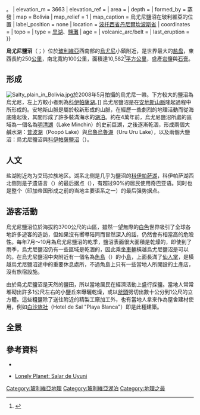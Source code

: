 {{NoteTA
|G1=Places
|G2=Unit
}}
{{Infobox landform
| water = 
| name = 烏尤尼鹽沼
| photo = 20170809 Bolivia 1521 Uyuni sRGB (37926739616).jpg
| photo_caption = 乾涸的鹽沼表面布滿六邊形圖案，為水分蒸發時，殘留的鹽分濃度不均所致<ref>{{ cite web | author = Lasser, Jana | url = https://www.lindau-nobel.org/blog-from-star-wars-to-geophysics/ | title = -{From ‘Star Wars’ to Geophysics}- | publisher = Lindau Nobel Laureate Meetings | date = 2019-06-24 }}</ref>。
| elevation_m = 3663
| elevation_ref = 
| area = {{Convert|10582|km2|ha}}
| depth = {{Convert|130|m|ft}}
| formed_by = 蒸發
| map = Bolivia
| map_relief = 1 
| map_caption = 烏尤尼鹽沼在玻利維亞的位置
| label_position = none
| location = {{BOL}}[[波托西省|波托西省]][[丹尼爾坎波斯省|丹尼爾坎波斯省]]
| coordinates = {{coord|20|08|01.59|S|67|29|20.88|W|scale:30000|display=inline,title}}
| topo = 
| type = [[旱湖|旱湖]]、[[鹽盤|鹽灘]]
| age = 
| volcanic_arc/belt = 
| last_eruption = 
}}

'''烏尤尼鹽沼'''（{{lang-qu|Uyuni kachi qucha}}；{{lang-es|salar de Uyuni}}）位於[[玻利維亞|玻利維亞]]西南部的[[烏尤尼|烏尤尼]]小鎮附近，是世界最大的[[盐盘|盐盘]]，東西長約250[[公里|公里]]，南北寬約100公里，面積達10,582<ref>{{Cite web |url=http://www.britannica.com/EBchecked/topic/621014/Uyuni-Salt-Flat |title=''Encyclopædia Britannica - Uyuni Salt Flat.'' |accessdate=2013-06-25 |archive-date=2012-03-27 |archive-url=https://web.archive.org/web/20120327061120/http://www.britannica.com/EBchecked/topic/621014/Uyuni-Salt-Flat |dead-url=no }}</ref>[[平方公里|平方公里]]，盛產[[岩鹽|岩鹽]]與[[石膏|石膏]]。

==形成==
[[File:Salty_plain_in_Bolivia.jpg|thumb]]於2008年5月拍攝的烏尤尼一帶。下方較大的鹽沼為烏尤尼，左上方較小者則為[[科伊帕薩湖|科伊帕薩湖]]。]]
烏尤尼鹽沼是在[[安地斯山脈|安地斯山脈]]隆起過程中所形成的。安地斯山脈是屬於較新形成的山脈，在經歷一些劇烈的地理活動而從海底隆起後，其間形成了許多裝滿海水的[[湖泊|湖泊]]。約在4萬年前，烏尤尼鹽沼所處的區域為一個名為[[明清湖|明清湖]]（Lake Minchin）的史前巨湖，之後逐漸乾涸，形成兩個大鹹水湖：[[普波湖|普波湖]]（Poopó Lake）與[[烏魯烏魯湖|烏魯烏魯湖]]（Uru Uru Lake），以及兩個大鹽沼：烏尤尼鹽沼與[[科伊帕薩湖|科伊帕薩鹽沼]]（{{lang|es|Salar de Coipasa}}）。

==人文==
盐湖附近均为艾玛拉族地区。湖系北侧是几乎为鹽沼的[[科伊帕萨湖|科伊帕萨湖]]，科伊帕萨湖西北侧则是孑遗语言{{link-qu|奇巴亚语|Chipaya simi}}（{{lang|cap|Chipay taqu}}）的最后据点{{link-qu|奇巴亚市|Chipaya munisipyu}}（{{lang-qu|乡级市|Municipios de Bolivia}}），有超过90%的居民使用奇巴亚语。同时也是整个{{link-en|乌鲁－奇巴亚语系|Uru–Chipaya languages}}（印加帝国形成之前的当地主要语系之一）的最后强势据点。

==游客活動==
烏尤尼鹽沼位於海拔約3700公尺的山區，雖然一望無際的[[白色|白色]]世界吸引了全球各地許多遊客的造訪，但如果沒有嚮導陪同而冒然深入的話，仍然會有相當高的危險性。每年7月～10月為烏尤尼鹽沼的乾季，鹽沼表面很大面積是乾燥的，即使到了雨季，烏尤尼鹽沼仍有一些區域是乾涸的，因此乘坐[[車輛|車輛]]橫越烏尤尼鹽沼是可以的。在烏尤尼鹽沼中央附近有一個名為[[魚島|魚島]]（{{lang|es|Isla de Pescado}}）的小[[島|島]]，上面長滿了[[仙人掌|仙人掌]]，是橫越烏尤尼鹽沼途中的重要休息處所，不過魚島上只有一些當地人所開設的土產店，沒有旅宿設施。

由於烏尤尼鹽沼是天然的鹽田，所以當地居民在經濟活動上盛行採鹽。當地人常常堆砌出許多1公尺左右的小鹽丘來曝曬乾燥，或以[[斧頭|斧頭]]劈切出數十公分到1公尺的立方體。這些粗鹽除了送往附近的精製工廠加工外，也有當地人拿來作為屋舍建材使用，例如[[:File:SalarDeUyuniSaltHouse.jpg|白沙旅社]]（Hotel de Sal "Playa Blanca"）即是此種建築。

==全景==
{{Wide image|Salar de Uyuni Décembre 2007 - Centre de Nulle Part.jpg|2500px}}
{{Wide image|Uyuni Décembre 2007 - Cimetière de Trains 1.jpg|2500px}}
{{Wide image|Salar de Uyuni Décembre 2007 - Cactus.jpg|2500px}}
{{Wide image|Salar de Uyuni Décembre 2007 - Panorama 1 edit.jpg|2500px|[[仙人掌島|仙人掌島]]}}

== 參考資料 ==
{{Commons category|Salar de Uyuni}}
* {{Wikivoyage-inline|Salar de Uyuni}}
{{Reflist}}
{{DEFAULTSORT:Uyuni}}
*[http://www.lonelyplanet.com/bolivia/sights/natural-landmarks/salar-de-uyuni Lonely Planet: Salar de Uyuni] {{Wayback|url=http://www.lonelyplanet.com/bolivia/sights/natural-landmarks/salar-de-uyuni |date=20160519225215 }}
{{Authority control}}
[[Category:玻利維亞地理|Category:玻利維亞地理]]
[[Category:玻利維亞湖泊|Category:玻利維亞湖泊]]
[[Category:地理之最|Category:地理之最]]
